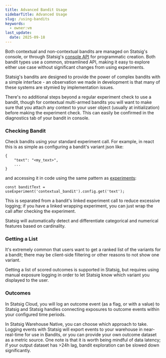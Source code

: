 ```yaml
---
title: Advanced Bandit Usage
sidebarTitle: Advanced Usage
slug: /using-bandits
keywords:
  - owner:vm
last_update:
  date: 2025-09-18
---
```


Both contextual and non-contextual bandits are managed on Statsig's console, or through Statsig's [console API](../console-api/autotunes.mdx) for programmatic creation. Both bandit types use a common, streamlined API, making it easy to explore either use case without significant changes from using experiments.

Statsig's bandits are designed to provide the power of complex bandits with a simple interface - an observation we made in development is that many of these systems are stymied by implementation issues.

There's no additional steps beyond a regular experiment check to use a bandit, though for contextual multi-armed bandits you will want to make sure that you attach any context to your user object (usually at initialization) before making the experiment check. This can easily be confirmed in the diagnostics tab of your bandit in console.

### Checking Bandit

Check bandits using your standard experiment call. For example, in react this is as simple as configuring a bandit's variant json like:

```
{
    "text": "<my_text>",
    ...
}
```

and accessing it in code using the same pattern as [experiments](../guides/abn-tests.mdx):

```
const banditText = useExperiment('contextual_bandit').config.get('text');
```

This is separated from a bandit's linked experiment call to reduce excessive logging; if you have a linked wrapping experiment, you can just wrap the call after checking the experiment.

Statsig will automatically detect and differentiate categorical and numerical features based on cardinality.

### Getting a List

It's extremely common that users want to get a ranked list of the variants for a bandit; there may be client-side filtering or other reasons to not show one variant.

Getting a list of scored outcomes is supported in Statsig, but requires using manual exposure logging in order to let Statsig know which variant you displayed to the user.

### Outcomes

In Statsig Cloud, you will log an outcome event (as a flag, or with a value) to Statsig and Statsig handles connecting exposures to outcome events within your configured time periods.

In Statsig Warehouse Native, you can choose which approach to take. Logging events with Statsig will export events to your warehouse in near-real-time for use in Bandits, or you can provide your own outcome dataset as a metric source. One note is that it is worth being mindful of data latency; if your output dataset has >24h lag, bandit exploration can be slowed down significantly.
